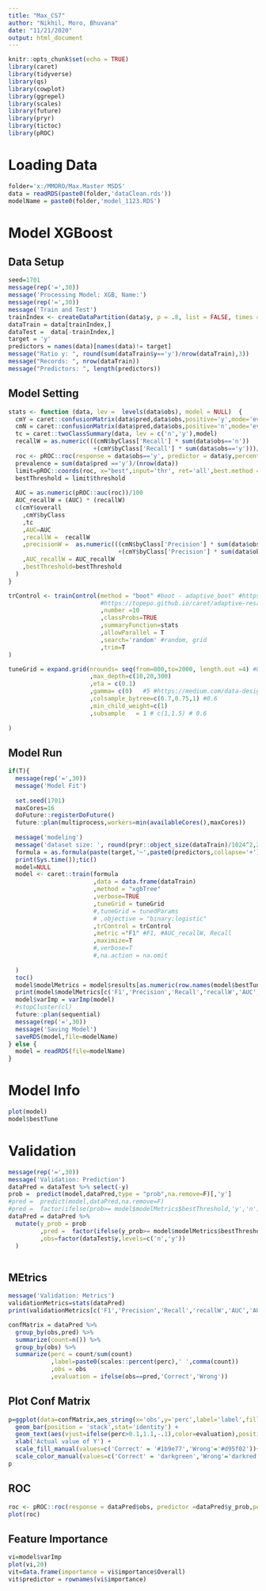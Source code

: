 ```yaml
---
title: "Max_CS7"
author: "Nikhil, Moro, Bhuvana"
date: "11/21/2020"
output: html_document
---
```


```r
knitr::opts_chunk$set(echo = TRUE)
library(caret)
library(tidyverse)
library(qs)
library(cowplot)
library(ggrepel)
library(scales)
library(future)
library(pryr)
library(tictoc)
library(pROC)
```

# Loading Data

```r
folder='x:/MMORO/Max.Master MSDS'
data = readRDS(paste0(folder,'dataClean.rds'))
modelName = paste0(folder,'model_1123.RDS')
```


# Model XGBoost

## Data Setup

```r

seed=1701
message(rep('=',30))
message('Processing Model: XGB, Name:')
message(rep('=',30))
message('Train and Test')
trainIndex <- createDataPartition(data$y, p = .8, list = FALSE, times = 1)
dataTrain = data[trainIndex,]
dataTest =  data[-trainIndex,]
target = 'y'
predictors = names(data)[names(data)!= target]
message("Ratio y: ", round(sum(dataTrain$y=='y')/nrow(dataTrain),3))
message("Records: ", nrow(dataTrain))
message("Predictors: ", length(predictors))
```
## Model Setting
```r
stats <- function (data, lev =  levels(data$obs), model = NULL)  {
  cmY = caret::confusionMatrix(data$pred,data$obs,positive='y',mode='everything')
  cmN = caret::confusionMatrix(data$pred,data$obs,positive='n',mode='everything')
  tc = caret::twoClassSummary(data, lev = c('n','y'),model)
  recallW = as.numeric(((cmN$byClass['Recall'] * sum(data$obs=='n'))
                        +(cmY$byClass['Recall'] * sum(data$obs=='y')))/length(data$obs))
  roc <- pROC::roc(response = data$obs=='y', predictor = data$y,percent=T)
  prevalence = sum(data$pred =='y')/(nrow(data))
  limit=pROC::coords(roc, x="best",input='thr', ret='all',best.method = 'y',best.weights = c(5,prevalence),transpose=FALSE)
  bestThreshold = limit$threshold
  
  AUC = as.numeric(pROC::auc(roc))/100
  AUC_recallW = (AUC) * (recallW)
  c(cmY$overall
    ,cmY$byClass
    ,tc
    ,AUC=AUC
    ,recallW =  recallW
    ,precisionW =  as.numeric(((cmN$byClass['Precision'] * sum(data$obs=='n'))
                               +(cmY$byClass['Precision'] * sum(data$obs=='y')))/length(data$obs))
    ,AUC_recallW = AUC_recallW
    ,bestThreshold=bestThreshold
  )
}

trControl <- trainControl(method = "boot" #boot - adaptive_boot" #https://lagunita.stanford.edu/c4x/HumanitiesScience/StatLearning/asset/cv_boot.pdf
                          #https://topepo.github.io/caret/adaptive-resampling.html
                          ,number =10
                          ,classProbs=TRUE
                          ,summaryFunction=stats
                          ,allowParallel = T
                          ,search='random' #random, grid
                          ,trim=T
)

tuneGrid = expand.grid(nrounds= seq(from=800,to=2000, length.out =4) #800
                       ,max_depth=c(10,20,300)
                       ,eta = c(0.1)
                       ,gamma= c(0)   #5 #https://medium.com/data-design/xgboost-hi-im-gamma-what-can-i-do-for-you-and-the-tuning-of-regularization-a42ea17e6ab6
                       ,colsample_bytree=c(0.7,0.75,1) #0.6
                       ,min_child_weight=c(1) 
                       ,subsample   = 1 # c(1,1.5) # 0.6
                       
)
```

## Model Run
```r
if(T){
  message(rep('=',30))
  message('Model Fit')
  
  set.seed(1701)
  maxCores=16
  doFuture::registerDoFuture()
  future::plan(multiprocess,workers=min(availableCores(),maxCores))
  
  message('modeling')
  message('dataset size: ', round(pryr::object_size(dataTrain)/1024^2,2),"MB")
  formula = as.formula(paste(target,'~',paste0(predictors,collapse='+')))
  print(Sys.time());tic()
  model=NULL
  model <- caret::train(formula
                        ,data = data.frame(dataTrain)
                        ,method = "xgbTree"
                        ,verbose=TRUE
                        ,tuneGrid = tuneGrid
                        #,tuneGrid = tunedParams
                        # ,objective = "binary:logistic"
                        ,trControl = trControl
                        ,metric ="F1" #F1, #AUC_recallW, Recall
                        ,maximize=T
                        #,verbose=T
                        #,na.action = na.omit
                        
  )
  toc()
  model$modelMetrics = model$results[as.numeric(row.names(model$bestTune)),]
  print(model$modelMetrics[c('F1','Precision','Recall','recallW','AUC','AUC_recallW')])
  model$varImp = varImp(model)
  #stopCluster(cl)
  future::plan(sequential)
  message(rep('=',30))
  message('Saving Model')
  saveRDS(model,file=modelName)
} else {
  model = readRDS(file=modelName)
}

```


# Model Info

```r
plot(model)
model$bestTune
```


# Validation

```r

message(rep('=',30))
message('Validation: Prediction')
dataPred = dataTest %>% select(-y)
prob =  predict(model,dataPred,type = "prob",na.remove=F)[,'y']
#pred =  predict(model,dataPred,na.remove=F)
#pred =  factor(ifelse(prob>= model$modelMetrics$bestThreshold,'y','n'),levels=c('n','y'))
dataPred = dataPred %>%
  mutate(y_prob = prob
         ,pred =  factor(ifelse(y_prob>= model$modelMetrics$bestThreshold,'y','n'),levels=c('n','y'))
         ,obs=factor(dataTest$y,levels=c('n','y'))
  )



```

## MEtrics

```r
message('Validation: Metrics')
validationMetrics=stats(dataPred)
print(validationMetrics[c('F1','Precision','Recall','recallW','AUC','AUC_recallW')])

confMatrix = dataPred %>%
  group_by(obs,pred) %>%
  summarize(count=n()) %>%
  group_by(obs) %>%
  summarize(perc = count/sum(count)
            ,label=paste0(scales::percent(perc),' ',comma(count))
            ,obs = obs
            ,evaluation = ifelse(obs==pred,'Correct','Wrong'))


```

## Plot Conf Matrix

```r
p=ggplot(data=confMatrix,aes_string(x='obs',y='perc',label='label',fill='evaluation'))+
  geom_bar(position = 'stack',stat='identity') +
  geom_text(aes(vjust=ifelse(perc>0.1,1.1,-.1),color=evaluation),position='stack',size=5,check_overlap = T) +
  xlab('Actual value of Y') +
  scale_fill_manual(values=c('Correct' = '#1b9e77','Wrong'='#d95f02'))+
  scale_color_manual(values=c('Correct' = 'darkgreen','Wrong'='darkred'))
p
```

## ROC
```r

roc <- pROC::roc(response = dataPred$obs, predictor =dataPred$y_prob,percent=T)
plot(roc)

```

## Feature Importance
```r

vi=model$varImp
plot(vi,20)
vit=data.frame(importance = vi$importance$Overall)
vit$predictor = rownames(vi$importance)

```

